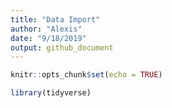 ```yaml
---
title: "Data Import"
author: "Alexis"
date: "9/18/2019"
output: github_document
---
```


```r
knitr::opts_chunk$set(echo = TRUE)

library(tidyverse)

```
